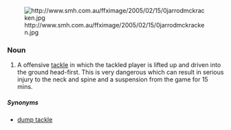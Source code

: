 {{wikipedia}}
[[Image:http://www.smh.com.au/ffximage/2005/02/15/0jarrodmckracken.jpg]]
                                      









===Noun===                                   
{{en-noun|sg=[[spear]] [[tackle]]}}
# {{rugby}} A offensive [[tackle]] in which the tackled player is lifted up and driven into the ground head-first.  This is very dangerous which can result in serious injury to the neck and spine and a suspension from the game for 15 mins.

=====Synonyms=====
* [[dump tackle]]